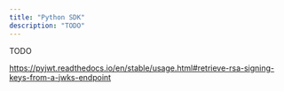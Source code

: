 ```yaml
---
title: "Python SDK"
description: "TODO"
---
```


TODO

https://pyjwt.readthedocs.io/en/stable/usage.html#retrieve-rsa-signing-keys-from-a-jwks-endpoint